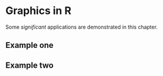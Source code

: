 # Graphics in R{-}

Some _significant_ applications are demonstrated in this chapter.

## Example one

## Example two
